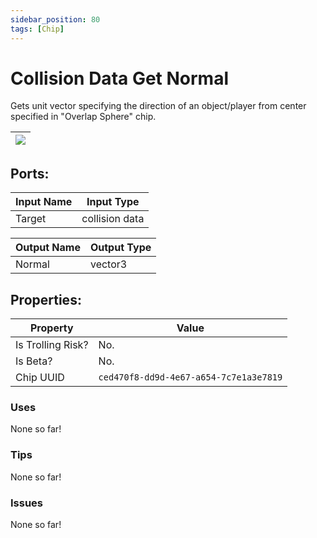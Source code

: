 ```yaml
---
sidebar_position: 80
tags: [Chip]
---
```


# Collision Data Get Normal


Gets unit vector specifying the direction of an object/player from center specified in "Overlap Sphere" chip.

| ![](https://images-ext-2.discordapp.net/external/MPmIaQzlEPmgGWlgi-WxBBXt0Bjv_zWPkg1y1f_sy3s/https/www.recroomcircuits.com/image/circuit/absolute-value?width=206&height=108) |
|-----|

## Ports:

| Input Name | Input Type |
|-----------|-----------|
| Target | collision data |

| Output Name | Output Type |
|-----------|-----------|
| Normal | vector3 |

## Properties:

| Property  | Value |
|-------------------|-----------|
| Is Trolling Risk? | No. |
| Is Beta? | No. |
| Chip UUID | `ced470f8-dd9d-4e67-a654-7c7e1a3e7819` |

### Uses

None so far!

### Tips

None so far!

### Issues

None so far!